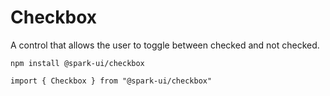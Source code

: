 


<Meta of={CheckboxStories} />

# Checkbox

A control that allows the user to toggle between checked and not checked.

<StoryHeading label="Install" />

```
npm install @spark-ui/checkbox
```

<StoryHeading label="Import" />

```
import { Checkbox } from "@spark-ui/checkbox"
```

<StoryHeading label="Props" />
<ArgsTable of={Checkbox} />

<StoryHeading label="Usage" />
<Canvas>
  <Story of={CheckboxStories.Default} />
</Canvas>

<StoryHeading label="Disabled" />
<Canvas>
  <Story of={CheckboxStories.Disabled} />
</Canvas>

<StoryHeading label="DefaultChecked" />
<Canvas>
  <Story of={CheckboxStories.DefaultChecked} />
</Canvas>

<StoryHeading label="Controlled" />
<Canvas>
  <Story of={CheckboxStories.Controlled} />
</Canvas>

<StoryHeading label="Intent" />
<Canvas>
  <Story of={CheckboxStories.Intent} />
</Canvas>
